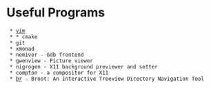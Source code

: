 = Useful Programs =

  * [[vim]]
  * * cmake
  * git
  * xmonad
  * nemiver - Gdb frontend
  * gwenview - Picture viewer
  * nigrogen - X11 background previewer and setter
  * compton - a compositor for X11
  * [[br]] - Broot: An interactive Treeview Directory Navigation Tool
